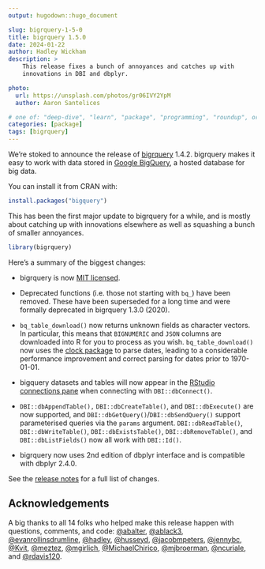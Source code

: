 ```yaml
---
output: hugodown::hugo_document

slug: bigrquery-1-5-0
title: bigrquery 1.5.0
date: 2024-01-22
author: Hadley Wickham
description: >
    This release fixes a bunch of annoyances and catches up with 
    innovations in DBI and dbplyr.

photo:
  url: https://unsplash.com/photos/gr06IVY2YpM
  author: Aaron Santelices

# one of: "deep-dive", "learn", "package", "programming", "roundup", or "other"
categories: [package] 
tags: [bigrquery]
---
```


```{=html}
<!--
TODO:
* [x] Look over / edit the post's title in the yaml
* [x] Edit (or delete) the description; note this appears in the Twitter card
* [x] Pick category and tags (see existing with `hugodown::tidy_show_meta()`)
* [x] Find photo & update yaml metadata
* [x] Create `thumbnail-sq.jpg`; height and width should be equal
* [x] Create `thumbnail-wd.jpg`; width should be >5x height
* [x] `hugodown::use_tidy_thumbnails()`
* [x] Add intro sentence, e.g. the standard tagline for the package
* [x] `usethis::use_tidy_thanks()`
-->
```
We're stoked to announce the release of [bigrquery](http://bigrquery.r-dbi.org/) 1.4.2.
bigrquery makes it easy to work with data stored in [Google BigQuery](https://developers.google.com/bigquery/), a hosted database for big data.

You can install it from CRAN with:

```r
install.packages("bigquery")
```

This has been the first major update to bigrquery for a while, and is mostly about catching up with innovations elsewhere as well as squashing a bunch of smaller annoyances.

```r
library(bigrquery)
```

Here's a summary of the biggest changes:

-   bigrquery is now [MIT licensed](https://www.tidyverse.org/blog/2021/12/relicensing-packages/).

-   Deprecated functions (i.e. those not starting with `bq_`) have been removed.
    These have been superseded for a long time and were formally deprecated in bigrquery 1.3.0 (2020).

-   `bq_table_download()` now returns unknown fields as character vectors.
    In particular, this means that `BIGNUMERIC` and `JSON` columns are downloaded into R for you to process as you wish.
    `bq_table_download()` now uses the [clock package](https://clock.r-lib.org) to parse dates, leading to a considerable performance improvement and correct parsing for dates prior to 1970-01-01.

-   bigquery datasets and tables will now appear in the [RStudio connections pane](https://docs.posit.co/ide/user/ide/guide/data/data-connections.html) when connecting with `DBI::dbConnect()`.

-   `DBI::dbAppendTable(),` `DBI::dbCreateTable()`, and `DBI::dbExecute()` are now supported, and `DBI::dbGetQuery()`/`DBI::dbSendQuery()` support parameterised queries via the `params` argument.
    `DBI::dbReadTable()`, `DBI::dbWriteTable()`, `DBI::dbExistsTable()`, `DBI::dbRemoveTable()`, and `DBI::dbListFields()` now all work with `DBI::Id()`.

-   bigrquery now uses 2nd edition of dbplyr interface and is compatible with dbplyr 2.4.0.

See the [release notes](https://github.com/r-dbi/bigrquery/releases/tag/v1.5.0) for a full list of changes.

## Acknowledgements

A big thanks to all 14 folks who helped make this release happen with questions, comments, and code: [\@abalter](https://github.com/abalter), [\@ablack3](https://github.com/ablack3), [\@evanrollinsdrumline](https://github.com/evanrollinsdrumline), [\@hadley](https://github.com/hadley), [\@husseyd](https://github.com/husseyd), [\@jacobmpeters](https://github.com/jacobmpeters), [\@jennybc](https://github.com/jennybc), [\@Kvit](https://github.com/Kvit), [\@meztez](https://github.com/meztez), [\@mgirlich](https://github.com/mgirlich), [\@MichaelChirico](https://github.com/MichaelChirico), [\@mjbroerman](https://github.com/mjbroerman), [\@ncuriale](https://github.com/ncuriale), and [\@rdavis120](https://github.com/rdavis120).
